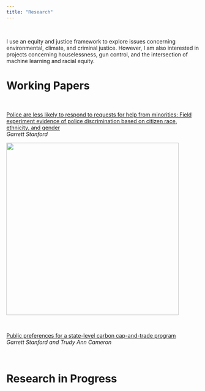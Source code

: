 ```yaml
---
title: "Research"
---
```

<br>

I use an equity and justice framework to explore issues concerning environmental, climate, and criminal justice. However, I am also interested in projects concerning houselessness, gun control, and the intersection of machine learning and racial equity. 
<br>

# Working Papers

<br>

[Police are less likely to respond to requests for help from minorities: Field experiment evidence of police discrimination based on citizen race, ethnicity, and gender](papers/Stanford_2022_JMP.pdf)
<br> *Garrett Stanford*
<br>

<img src="images/figures/main results.png" width = "450">
<br>

<br>

[Public preferences for a state-level carbon cap-and-trade program](papers/Stanford_Cameron_2022.pdf) 
<br> *Garrett Stanford and Trudy Ann Cameron*



<br>

# Research in Progress







